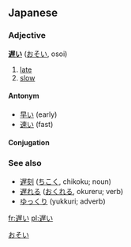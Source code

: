 ==Japanese==
===Adjective===
'''[[遅]]い''' ([[おそい]], osoi)

# [[late]]
# [[slow]]

====Antonym====
*[[早い]] (early)
*[[速い]] (fast)
====Conjugation====
{{ja-i|遅|おそ|oso}}
===See also===
* [[遅刻]] ([[ちこく]], chikoku; noun)
* [[遅れる]] ([[おくれる]], okureru; verb)
* [[ゆっくり]] (yukkuri; adverb)

[[Category:い-Adjectives|おそい]]

[[fr:遅い]]
[[pl:遅い]]